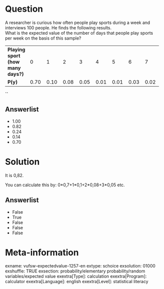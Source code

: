 Question
========
A researcher is curious how often people play sports during a week and
interviews 100 people. He finds the following results.  
What is the expected value of the number of days that people play sports
per week on the basis of this sample?  
  

<table class="fr-alternate-rows tvcss_2 tvcss_3">
<colgroup>
<col style="width: 11%" />
<col style="width: 11%" />
<col style="width: 11%" />
<col style="width: 11%" />
<col style="width: 11%" />
<col style="width: 11%" />
<col style="width: 11%" />
<col style="width: 11%" />
<col style="width: 11%" />
</colgroup>
<tbody>
<tr class="odd">
<td class="tvcss_4"><strong>Playing sport<br />
(how many days?)</strong><br />
</td>
<td class="tvcss_5">0<br />
</td>
<td class="tvcss_6">1<br />
</td>
<td class="tvcss_7">2<br />
</td>
<td class="tvcss_8">3<br />
</td>
<td class="tvcss_8">4<br />
</td>
<td class="tvcss_8">5<br />
</td>
<td class="tvcss_8">6<br />
</td>
<td class="tvcss_9">7<br />
</td>
</tr>
<tr class="even">
<td class="tvcss_4"><strong>P(y)<br />
</strong></td>
<td class="tvcss_5">0.70<strong><br />
</strong></td>
<td class="tvcss_6">0.10<strong><br />
</strong></td>
<td class="tvcss_7">0.08<br />
</td>
<td class="tvcss_8">0.05<strong><br />
</strong></td>
<td class="tvcss_8">0.01<strong><br />
</strong></td>
<td class="tvcss_8">0.01<br />
</td>
<td class="tvcss_8">0.03</td>
<td class="tvcss_9">0.02<strong><br />
</strong></td>
</tr>
</tbody>
</table>

**``**

Answerlist
----------
* 1.00
* 0.82
* 0.24
* 0.14
* 0.70

Solution
========





It is 0,82.  
  
You can calculate this by: 0\*0,7+1\*0,1+2\*0,08+3\*0,05 etc.





Answerlist
----------
* False
* True
* False
* False
* False

Meta-information
================
exname: vufsw-expectedvalue-1257-en
extype: schoice
exsolution: 01000
exshuffle: TRUE
exsection: probability/elementary probability/random variables/expected value
exextra[Type]: calculation
exextra[Program]: calculator
exextra[Language]: english
exextra[Level]: statistical literacy

